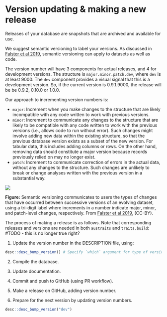 # Version updating & making a new release

Releases of your database are snapshots that are archived and available for use.

We suggest semantic versioning to label your versions. As discussed in [Falster et al 2019](http://doi.org/10.1093/gigascience/giz035), semantic versioning can apply to datasets as well as code.

The version number will have 3 components for actual releases, and 4 for development versions. The structure is `major.minor.patch.dev`, where `dev` is at least 9000. The `dev` component provides a visual signal that this is a development version. So, if the current version is 0.9.1.9000, the release will be be 0.9.2, 0.10.0 or 1.0.0.

Our approach to incrementing version numbers is:

- `major`: Increment when you make changes to the structure that are likely incompatible with any code written to work with previous versions.
- `minor`: Increment to communicate any changes to the structure that are likely to be compatible with any code written to work with the previous versions (i.e., allows code to run without error). Such changes might involve adding new data within the existing structure, so that the previous database version exists as a subset of the new version. For tabular data, this includes adding columns or rows. On the other hand, removing data should constitute a major version because records previously relied on may no longer exist.
- `patch`: Increment to communicate correction of errors in the actual data, without any changes to the structure. Such changes are unlikely to break or change analyses written with the previous version in a substantial way.

<img src="figures/giz035fig2.png">

**Figure:** Semantic versioning communicates to users the types of changes that have occurred between successive versions of an evolving dataset, using a tri-digit label where increments in a number indicate major, minor, and patch-level changes, respectively. From [Falster et al 2019](http://doi.org/10.1093/gigascience/giz035), (CC-BY).

The process of making a release is as follows. Note that corresponding releases and versions are needed in both `austraits` and `traits.build`: #TODO - this is no longer true right?

1. Update the version number in the DESCRIPTION file, using:

```r
desc::desc_bump_version() # Specify `which` argument for type of version increment
```

2. Compile the database.

3. Update documentation.

4. Commit and push to GitHub (using PR workflow).

5. Make a release on GitHub, adding version number.

5. Prepare for the next version by updating version numbers.

```r
desc::desc_bump_version("dev")
```
